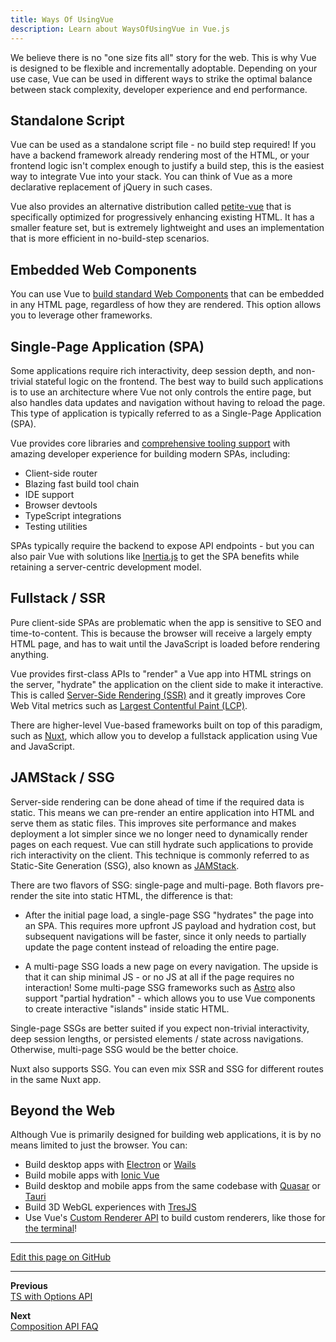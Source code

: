 ```yaml
---
title: Ways Of UsingVue
description: Learn about WaysOfUsingVue in Vue.js
---
```


We believe there is no "one size fits all" story for the web. This is why Vue is designed to be flexible and incrementally adoptable. Depending on your use case, Vue can be used in different ways to strike the optimal balance between stack complexity, developer experience and end performance.

## Standalone Script

Vue can be used as a standalone script file - no build step required! If you have a backend framework already rendering most of the HTML, or your frontend logic isn't complex enough to justify a build step, this is the easiest way to integrate Vue into your stack. You can think of Vue as a more declarative replacement of jQuery in such cases.

Vue also provides an alternative distribution called [petite-vue](https://vuejs.org/guide/extras/ways-of-using-vue.html) that is specifically optimized for progressively enhancing existing HTML. It has a smaller feature set, but is extremely lightweight and uses an implementation that is more efficient in no-build-step scenarios.

## Embedded Web Components

You can use Vue to [build standard Web Components](https://vuejs.org/guide/extras/ways-of-using-vue.html) that can be embedded in any HTML page, regardless of how they are rendered. This option allows you to leverage other frameworks.

## Single-Page Application (SPA)

Some applications require rich interactivity, deep session depth, and non-trivial stateful logic on the frontend. The best way to build such applications is to use an architecture where Vue not only controls the entire page, but also handles data updates and navigation without having to reload the page. This type of application is typically referred to as a Single-Page Application (SPA).

Vue provides core libraries and [comprehensive tooling support](https://vuejs.org/guide/extras/ways-of-using-vue.html) with amazing developer experience for building modern SPAs, including:

- Client-side router
- Blazing fast build tool chain
- IDE support
- Browser devtools
- TypeScript integrations
- Testing utilities

SPAs typically require the backend to expose API endpoints - but you can also pair Vue with solutions like [Inertia.js](https://vuejs.org/guide/extras/ways-of-using-vue.html) to get the SPA benefits while retaining a server-centric development model.

## Fullstack / SSR

Pure client-side SPAs are problematic when the app is sensitive to SEO and time-to-content. This is because the browser will receive a largely empty HTML page, and has to wait until the JavaScript is loaded before rendering anything.

Vue provides first-class APIs to "render" a Vue app into HTML strings on the server, "hydrate" the application on the client side to make it interactive. This is called [Server-Side Rendering (SSR)](https://vuejs.org/guide/extras/ways-of-using-vue.html) and it greatly improves Core Web Vital metrics such as [Largest Contentful Paint (LCP)](https://vuejs.org/guide/extras/ways-of-using-vue.html).

There are higher-level Vue-based frameworks built on top of this paradigm, such as [Nuxt](https://vuejs.org/guide/extras/ways-of-using-vue.html), which allow you to develop a fullstack application using Vue and JavaScript.

## JAMStack / SSG

Server-side rendering can be done ahead of time if the required data is static. This means we can pre-render an entire application into HTML and serve them as static files. This improves site performance and makes deployment a lot simpler since we no longer need to dynamically render pages on each request. Vue can still hydrate such applications to provide rich interactivity on the client. This technique is commonly referred to as Static-Site Generation (SSG), also known as [JAMStack](https://vuejs.org/guide/extras/ways-of-using-vue.html).

There are two flavors of SSG: single-page and multi-page. Both flavors pre-render the site into static HTML, the difference is that:

- After the initial page load, a single-page SSG "hydrates" the page into an SPA. This requires more upfront JS payload and hydration cost, but subsequent navigations will be faster, since it only needs to partially update the page content instead of reloading the entire page.

- A multi-page SSG loads a new page on every navigation. The upside is that it can ship minimal JS - or no JS at all if the page requires no interaction! Some multi-page SSG frameworks such as [Astro](https://vuejs.org/guide/extras/ways-of-using-vue.html) also support "partial hydration" - which allows you to use Vue components to create interactive "islands" inside static HTML.

Single-page SSGs are better suited if you expect non-trivial interactivity, deep session lengths, or persisted elements / state across navigations. Otherwise, multi-page SSG would be the better choice.

Nuxt also supports SSG. You can even mix SSR and SSG for different routes in the same Nuxt app.

## Beyond the Web

Although Vue is primarily designed for building web applications, it is by no means limited to just the browser. You can:

- Build desktop apps with [Electron](https://vuejs.org/guide/extras/ways-of-using-vue.html) or [Wails](https://vuejs.org/guide/extras/ways-of-using-vue.html)
- Build mobile apps with [Ionic Vue](https://vuejs.org/guide/extras/ways-of-using-vue.html)
- Build desktop and mobile apps from the same codebase with [Quasar](https://vuejs.org/guide/extras/ways-of-using-vue.html) or [Tauri](https://vuejs.org/guide/extras/ways-of-using-vue.html)
- Build 3D WebGL experiences with [TresJS](https://vuejs.org/guide/extras/ways-of-using-vue.html)
- Use Vue's [Custom Renderer API](https://vuejs.org/guide/extras/ways-of-using-vue.html) to build custom renderers, like those for [the terminal](https://vuejs.org/guide/extras/ways-of-using-vue.html)!

---

[Edit this page on GitHub](https://vuejs.org/guide/extras/ways-of-using-vue.html)

---

**Previous**  
[TS with Options API](https://vuejs.org/guide/extras/ways-of-using-vue.html)

**Next**  
[Composition API FAQ](https://vuejs.org/guide/extras/ways-of-using-vue.html)